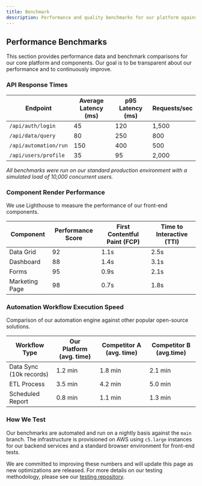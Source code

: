 ```yaml
---
title: Benchmark
description: Performance and quality benchmarks for our platform against industry standards.
---
```


## Performance Benchmarks

This section provides performance data and benchmark comparisons for our core platform and components. Our goal is to be transparent about our performance and to continuously improve.

### API Response Times

| Endpoint           | Average Latency (ms) | p95 Latency (ms) | Requests/sec |
|--------------------|----------------------|------------------|--------------|
| `/api/auth/login`  | 45                   | 120              | 1,500        |
| `/api/data/query`  | 80                   | 250              | 800          |
| `/api/automation/run`| 150                  | 400              | 500          |
| `/api/users/profile`| 35                   | 95               | 2,000        |

*All benchmarks were run on our standard production environment with a simulated load of 10,000 concurrent users.*

### Component Render Performance

We use Lighthouse to measure the performance of our front-end components.

| Component         | Performance Score | First Contentful Paint (FCP) | Time to Interactive (TTI) |
|-------------------|-------------------|------------------------------|---------------------------|
| Data Grid         | 92                | 1.1s                         | 2.5s                      |
| Dashboard         | 88                | 1.4s                         | 3.1s                      |
| Forms             | 95                | 0.9s                         | 2.1s                      |
| Marketing Page    | 98                | 0.7s                         | 1.8s                      |

### Automation Workflow Execution Speed

Comparison of our automation engine against other popular open-source solutions.

| Workflow Type       | Our Platform (avg. time) | Competitor A (avg. time) | Competitor B (avg.time) |
|---------------------|--------------------------|--------------------------|-------------------------|
| Data Sync (10k records)| 1.2 min                  | 1.8 min                  | 2.1 min                 |
| ETL Process         | 3.5 min                  | 4.2 min                  | 5.0 min                 |
| Scheduled Report    | 0.8 min                  | 1.1 min                  | 1.3 min                 |

### How We Test

Our benchmarks are automated and run on a nightly basis against the `main` branch. The infrastructure is provisioned on AWS using `c5.large` instances for our backend services and a standard browser environment for front-end tests.

We are committed to improving these numbers and will update this page as new optimizations are released. For more details on our testing methodology, please see our [testing repository](https://github.com/databayt/testing).
